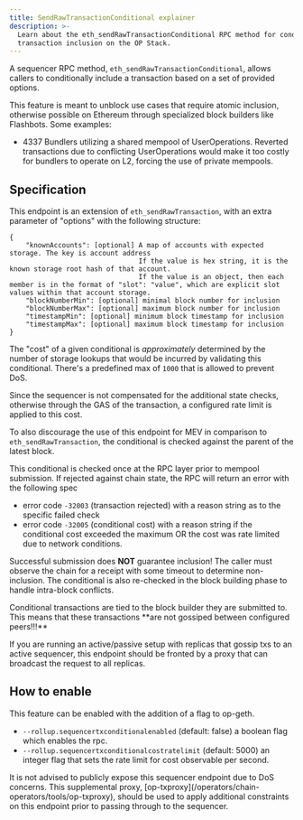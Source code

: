 ```yaml
---
title: SendRawTransactionConditional explainer
description: >-
  Learn about the eth_sendRawTransactionConditional RPC method for conditional
  transaction inclusion on the OP Stack.
---
```

A sequencer RPC method, `eth_sendRawTransactionConditional`, allows callers to conditionally include a transaction based on a set of provided options.

This feature is meant to unblock use cases that require atomic inclusion, otherwise possible on Ethereum through specialized block builders like Flashbots. Some examples:

*   4337 Bundlers utilizing a shared mempool of UserOperations. Reverted transactions due to conflicting UserOperations would make it too costly for bundlers to operate on L2, forcing the use of private mempools.

## Specification

This endpoint is an extension of `eth_sendRawTransaction`, with an extra parameter of "options" with the following structure:

```
{
    "knownAccounts": [optional] A map of accounts with expected storage. The key is account address
                                If the value is hex string, it is the known storage root hash of that account.
                                If the value is an object, then each member is in the format of "slot": "value", which are explicit slot values within that account storage.
    "blockNumberMin": [optional] minimal block number for inclusion
    "blockNumberMax": [optional] maximum block number for inclusion
    "timestampMin": [optional] minimum block timestamp for inclusion
    "timestampMax": [optional] maximum block timestamp for inclusion
}
```

The "cost" of a given conditional is *approximately* determined by the number of storage lookups that would be incurred by validating this conditional. There's a predefined max of `1000` that is allowed to prevent DoS.

<Info>
  Since the sequencer is not compensated for the additional state checks, otherwise through the GAS of the transaction, a configured rate limit is applied to this cost.

  To also discourage the use of this endpoint for MEV in comparison to `eth_sendRawTransaction`, the conditional is checked against the parent of the latest block.
</Info>

This conditional is checked once at the RPC layer prior to mempool submission. If rejected against chain state, the RPC will return an error with the following spec

*   error code `-32003` (transaction rejected) with a reason string as to the specific failed check
*   error code `-32005` (conditional cost) with a reason string if the conditional cost exceeded the maximum OR the cost was rate limited due to network conditions.

Successful submission does **NOT** guarantee inclusion! The caller must observe the chain for a receipt with some timeout to determine non-inclusion. The conditional is also re-checked in the block building phase to handle intra-block conflicts.

<Info>
  Conditional transactions are tied to the block builder they are submitted to. This means that these transactions **are not gossiped between configured peers!!!**

  If you are running an active/passive setup with replicas that gossip txs to an active sequencer, this endpoint should be fronted by a proxy that can broadcast the request to all replicas.
</Info>

## How to enable

This feature can be enabled with the addition of a flag to op-geth.

*   `--rollup.sequencertxconditionalenabled` (default: false) a boolean flag which enables the rpc.
*   `--rollup.sequencertxconditionalcostratelimit` (default: 5000) an integer flag that sets the rate limit for cost observable per second. 

<Info>
  It is not advised to publicly expose this sequencer endpoint due to DoS concerns. This supplemental proxy, [op-txproxy](/operators/chain-operators/tools/op-txproxy), should be used to apply additional constraints on this endpoint prior to passing through to the sequencer.
</Info>

